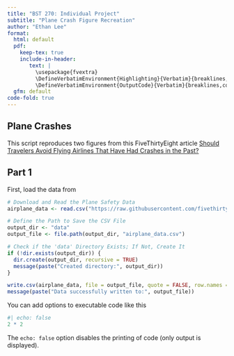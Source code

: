 ```yaml
---
title: "BST 270: Individual Project"
subtitle: "Plane Crash Figure Recreation"
author: "Ethan Lee"
format:
  html: default
  pdf:
    keep-tex: true
    include-in-header: 
       text: |
         \usepackage{fvextra}
         \DefineVerbatimEnvironment{Highlighting}{Verbatim}{breaklines,commandchars=\\\{\}}
         \DefineVerbatimEnvironment{OutputCode}{Verbatim}{breaklines,commandchars=\\\{\}}
  gfm: default
code-fold: true
---
```


## Plane Crashes

This script reproduces two figures from this FiveThirtyEight article [Should Travelers Avoid Flying Airlines That Have Had Crashes in the Past?
](https://fivethirtyeight.com/features/should-travelers-avoid-flying-airlines-that-have-had-crashes-in-the-past/)

## Part 1
First, load the data from 
```r
# Download and Read the Plane Safety Data
airplane_data <- read.csv("https://raw.githubusercontent.com/fivethirtyeight/data/refs/heads/master/airline-safety/airline-safety.csv")

# Define the Path to Save the CSV File
output_dir <- "data"
output_file <- file.path(output_dir, "airplane_data.csv")

# Check if the 'data' Directory Exists; If Not, Create It
if (!dir.exists(output_dir)) {
  dir.create(output_dir, recursive = TRUE)
  message(paste("Created directory:", output_dir))
}

write.csv(airplane_data, file = output_file, quote = FALSE, row.names = FALSE)
message(paste("Data successfully written to:", output_file))
```



You can add options to executable code like this

```r
#| echo: false
2 * 2
```

The `echo: false` option disables the printing of code (only output is displayed).
